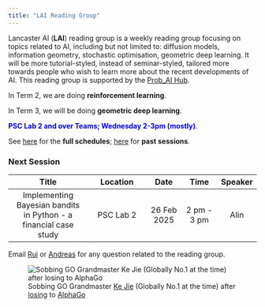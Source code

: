 ```yaml
---
title: "LAI Reading Group"
---
```


Lancaster AI (**LAI**) reading group is a weekly reading group focusing on topics related to AI, including but not limited to: diffusion models, information geometry, stochastic optimisation, geometric deep learning. It will be more tutorial-styled, instead of seminar-styled, tailored more towards people who wish to learn more about the recent developments of AI. This reading group is supported by the [Prob_AI Hub](https://www.probai.uk/).

In Term 2, we are doing **reinforcement learning**.

In Term 3, we will be doing **geometric deep learning**. 

<span style="color:Blue">**PSC Lab 2 and over Teams; Wednesday 2-3pm (mostly)**</span>.

See [here](./schedule.html) for the **full schedules**; [here](./past.html) for **past sessions**. 

### Next Session

| Title | Location | Date | Time | Speaker |
|:---------:|:------:|:---:|:---:|:-:|
| Implementing Bayesian bandits in Python - a financial case study      | PSC Lab 2  | 26 Feb 2025 |    2 pm - 3 pm   |  Alin    |


Email [Rui](mailto:r.zhang26@lancaster.ac.uk) or [Andreas](mailto:a.makris@lancaster.ac.uk) for any question related to the reading group.

![Sobbing GO Grandmaster [Ke Jie](https://en.wikipedia.org/wiki/Ke_Jie) (Globally No.1 at the time) after [losing](https://en.wikipedia.org/wiki/AlphaGo_versus_Ke_Jie) to [AlphaGo](https://en.wikipedia.org/wiki/AlphaGo)](./kejie.jpg)